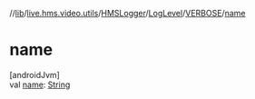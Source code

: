 //[lib](/api-reference/android/v2/home/content)/[live.hms.video.utils](../../../index)/[HMSLogger](../../index)/[LogLevel](../index)/[VERBOSE](index)/[name](name)

# name

[androidJvm]\
val [name](name): [String](https://kotlinlang.org/api/latest/jvm/stdlib/kotlin/-string/index.html)
